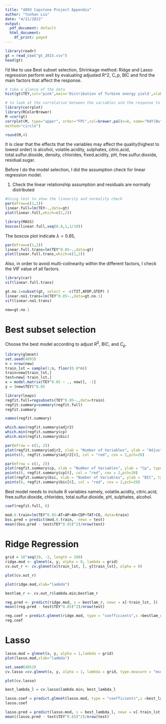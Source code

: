 ```yaml
---
title: "4893 Capstone Project Appendix"
author: "Yunhan Liu"
date: "4/21/2022"
output:
  pdf_document: default
  html_document:
    df_print: paged
---
```


```r
library(readr)
gt = read_csv("gt_2015.csv")
head(gt)
```

I'd like to use Best subset selection, Shrinkage method: Ridge and Lasso regression perform well by evaluating adjusted R^2, C_p, BIC and find the main factors that affect the response. 

```r
# take a glance of the data
hist(gt$TEY,col="pink",main='Distribution of Turbine energy yield',xlab="Turbine energy yield")
```

```r
# to look at the correlation between the variables and the response to find which variables have relationship with the quality of red wine. 
library(corrplot)
library(RColorBrewer)
M =cor(gt)
corrplot(M, type="upper", order="FPC",col=brewer.pal(n=8, name="RdYlBu"),
method="circle")
```
```r
round(M,4)
```
It is clear that the effects that the variables may affect the quality(highest to lowest order) is alcohol, volatile.acidity, sulphates, citric.acid, total.sulfur.dioxide, density, chlorides, fixed.acidity, pH, free.sulfur.dioxide, residual.sugar. 


Before I do the model selection, I did the assumption check for linear regression model.

1. Check the linear relationship assumption and residuals are normally distributed
```r
#Using test to show the linearity and normality check
par(mfrow=c(1,2))
linear.full=lm(TEY~.,data=gt)
plot(linear.full,which=c(1,2))
```

```r
library(MASS)
boxcox(linear.full,seq(0.8,1,1/10))
```
The boxcox plot indicate $\lambda=0.85$, 

```r
par(mfrow=c(1,2))
linear.full.trans=lm(TEY^0.85~.,data=gt)
plot(linear.full.trans,which=c(1,2))
```

Also, in order to avoid multi-colinearity within the different factors, I check the VIF value of all factors.

```r
library(car)
vif(linear.full.trans)
```
```r
gt.no.1=subset(gt, select = -c(TIT,AFDP,GTEP) )
linear.no1.trans=lm(TEY^0.85~.,data=gt.no.1)
vif(linear.no1.trans)
```
```r
new=gt.no.1
```

# Best subset selection
Choose the best model according to adjust $R^2$, BIC, and $C_p$.

```r
library(glmnet)
set.seed(4893)
n = nrow(new)
train_lst = sample(1:n, floor(0.8*n))
train=new[train_lst,]
test=new[-train_lst,]
x = model.matrix(TEY^0.85 ~ ., new)[, -1]
y = (new$TEY)^0.85
```


```r
library(leaps)
regfit.full=regsubsets(TEY^0.85~.,data=train)
regfit.summary=summary(regfit.full)
regfit.summary
```
```r
names(regfit.summary)
```
```r
which.max(regfit.summary$adjr2)
which.min(regfit.summary$cp)
which.min(regfit.summary$bic)
```
```r
par(mfrow = c(1, 2))
plot(regfit.summary$adjr2, xlab = "Number of Variables", ylab = "Adjusted RSq", type = "l")
points(6, regfit.summary$adjr2[6], col = "red", cex = 2,pch=20)
```
```r
par(mfrow = c(1, 2))
plot(regfit.summary$cp, xlab = "Number of Variables", ylab = "Cp", type = "l")
points(6, regfit.summary$cp[6], col = "red", cex = 2,pch=20)
plot(regfit.summary$bic, xlab = "Number of Variables", ylab = "BIC", type = "l")
points(6, regfit.summary$bic[6], col = "red", cex = 2,pch=20)
```
Best model needs to include 8 variables namely, volatile.acidity, citric.acid, free.sulfur.dioxide, chlorides, total.sulfur.dioxide, pH, sulphates, alcohol.


```r
coef(regfit.full, 6)
```

```r
mod.6.train=lm(TEY^0.85~AT+AP+AH+CDP+TAT+CO, data=train)
bss.pred = predict(mod.6.train,  newx = test)
mean((bss.pred - test$TEY^0.85)^2)/nrow(test)
```

# Ridge Regression

```r
grid = 10^seq(10, -2, length = 100)
ridge.mod <- glmnet(x, y, alpha = 0, lambda = grid)
cv.out_r <- cv.glmnet(x[train_lst, ], y[train_lst], alpha = 0) 
```

```r
plot(cv.out_r)
```

```r
plot(ridge.mod,xlab="lambda")
```

```r
bestlam_r <- cv.out_r$lambda.min;bestlam_r
```
```r
reg.pred <- predict(ridge.mod, s = bestlam_r, newx = x[-train_lst, ])
mean((reg.pred - test$TEY^0.85)^2)/nrow(test)
```
```r
reg.coef = predict.glmnet(ridge.mod, type = "coefficients",s =bestlam_r)[1:8,]
reg.coef
```

# Lasso


```r
lasso.mod = glmnet(x, y, alpha = 1,lambda = grid)
plot(lasso.mod,xlab="lambda")
```

```r
set.seed(4052)
cv.lasso =cv.glmnet(x, y, alpha = 1, lambda = grid, type.measure = "mse")
```
```r
plot(cv.lasso)
```

```r
best_lambda_l = cv.lasso$lambda.min; best_lambda_l
```
```r
lasso.coef = predict.glmnet(lasso.mod, type = "coefficients",s =best_lambda_l)[1:8,]
lasso.coef
```

```r
lasso.pred = predict(lasso.mod, s = best_lambda_l, newx = x[-train_lst, ])
mean((lasso.pred - test$TEY^0.85)^2)/nrow(test)
```
















